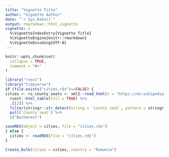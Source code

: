```yaml
---
title: "Vignette Title"
author: "Vignette Author"
date: "`r Sys.Date()`"
output: rmarkdown::html_vignette
vignette: >
  %\VignetteIndexEntry{Vignette Title}
  %\VignetteEngine{knitr::rmarkdown}
  %\VignetteEncoding{UTF-8}
---
```


```r
knitr::opts_chunk$set(
  collapse = TRUE,
  comment = "#>"
)
```

```r
library("rvest")
library("tidyverse")
if (file.exists("cities.rds")==FALSE) {
cities <- ro_county_seats <- xml2::read_html(x = "https://en.wikipedia.org/wiki/Counties_of_Romania") %>% 
  rvest::html_table(fill = TRUE) %>%
  .[[2]] %>% 
  filter(stringr::str_detect(string = `County seat`, pattern = stringr::fixed(")"), negate = TRUE)) %>% 
  pull(`County seat`) %>% 
  c("Bucharest")

saveRDS(object = cities, file = "cities.rds")
} else {
  cities <- readRDS(file = "cities.rds")
}


```


```r
Create_bulk(cities = cities, country = "Romania")

```

